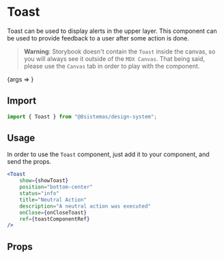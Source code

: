 
<Meta title="Feedback/Toast" component={Toast} />

# Toast

Toast can be used to display alerts in the upper layer. This component can be used to provide feedback to a user after
some action is done.

> **Warning**: Storybook doesn't contain the `Toast` inside the canvas, so you will always see it outside of the
> `MDX Canvas`. That being said, please use the `Canvas` tab in order to play with the component.

<Canvas>
    <Story
        name="Toast"
        args={{
            title: "Neutral Action",
            description: "A neutral action was executed",
            status: "info",
            position: "bottom-right",
            show: true,
            onClose: action("onClose"),
            duration: 0,
        }}
    >
        {args => <Toast {...args} />}
    </Story>
</Canvas>

## Import

```javascript
import { Toast } from "@8sistemas/design-system";
```

## Usage

In order to use the `Toast` component, just add it to your component, and send the props.

```jsx
<Toast
    show={showToast}
    position="bottom-center"
    status="info"
    title="Neutral Action"
    description="A neutral action was executed"
    onClose={onCloseToast}
    ref={toastComponentRef}
/>
```

## Props

<ArgsTable of={Toast} />
